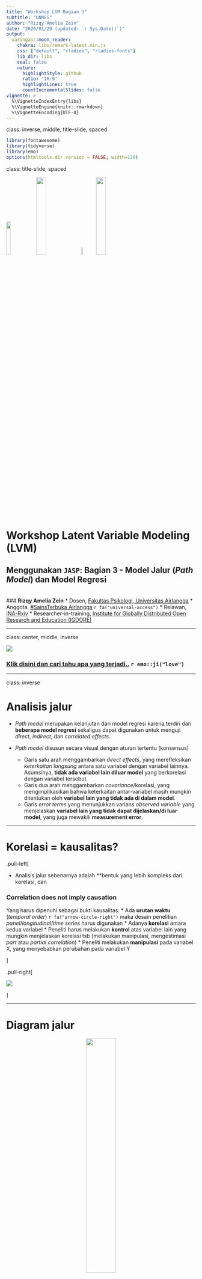 ```yaml
---
title: "Workshop LVM Bagian 3"
subtitle: "UNNES"
author: "Rizqy Amelia Zein"
date: "2020/01/29 (updated: `r Sys.Date()`)"
output:
  xaringan::moon_reader:
    chakra: libs/remark-latest.min.js
    css: ["default", "rladies", "rladies-fonts"]
    lib_dir: libs
    seal: false
    nature:
      highlightStyle: github
      ratio: '16:9'
      highlightLines: true
      countIncrementalSlides: false
vignette: >
  %\VignetteIndexEntry{libs}
  %\VignetteEngine{knitr::rmarkdown}
  %\VignetteEncoding{UTF-8}
---
```


class: inverse, middle, title-slide, spaced

```r
library(fontawesome)
library(tidyverse)
library(emo)
options(htmltools.dir.version = FALSE, width=120)
```

class: title-slide, spaced

<img src="libs/unair.png" style="width:15%;" class="fancyimage"/> <img src="libs/STUA.png" style="width:23%;" class="fancyimage"/> <img src="libs/ina-logo.jpg" style="width:7%;" class="fancyimage"/> <img src="libs/igdore.png" style="width:23%;" class="fancyimage"/>

# Workshop Latent Variable Modeling (LVM)
## Menggunakan `JASP`: Bagian 3 - Model Jalur (*Path Model*) dan Model Regresi
<br>
### <b>Rizqy Amelia Zein</b>
* Dosen, [Fakultas Psikologi, Universitas Airlangga](https://psikologi.unair.ac.id)
* Anggota, [#SainsTerbuka Airlangga](https://sainsterbukaua.github.io/) `r fa("universal-access")`
* Relawan, [INA-Rxiv](https://inarxiv.id) 
* Researcher-in-training, [Institute for Globally Distributed Open Research and Education (IGDORE)](https://igdore.org/)

---

class: center, middle, inverse

![](https://media.giphy.com/media/MFCkrYZoqatqlJcQyh/giphy.gif)

### [Klik disini dan cari tahu apa yang terjadi..](https://kahoot.it/) `r emo::ji("love")`

---

class: inverse

# Analisis jalur

* *Path model* merupakan kelanjutan dari model regresi karena terdiri dari **beberapa model regresi** sekaligus dapat digunakan untuk menguji *direct*, *indirect*, dan *correlated effects*.

* *Path model* disusun secara visual dengan aturan tertentu (konsensus)
  - Garis satu arah menggambarkan *direct effects*, yang merefleksikan *keterkaitan langsung* antara satu variabel dengan variabel lainnya. Asumsinya, **tidak ada variabel lain diluar model** yang berkorelasi dengan variabel tersebut.
  - Garis dua arah menggambarkan *covariance*/korelasi, yang mengimplikasikan bahwa keterkaitan antar-variabel masih mungkin ditentukan oleh **variabel lain yang tidak ada di dalam model**.
  - Garis *error terms* yang menunjukkan varians *observed variable* yang menjelaskan **variabel lain yang tidak dapat dijelaskan/di luar model**, yang juga mewakili **measurement error**.

---

# Korelasi = kausalitas?

.pull-left[

* Analisis jalur sebenarnya adalah **bentuk yang lebih kompleks dari korelasi, dan

### **Correlation does not imply causation**

Yang harus dipenuhi sebagai bukti kausalitas:
* Ada **urutan waktu** (*temporal order*) `r fa("arrow-circle-right")` maka desain penelitian *panel*/*longitudinal*/*time series* harus digunakan
* Adanya **korelasi** antara kedua variabel
* Peneliti harus melakukan **kontrol** atas variabel lain yang mungkin menjelaskan korelasi tsb (melakukan manipulasi, mengestimasi *part* atau *partial correlation*)
* Peneliti melakukan **manipulasi** pada variabel X, yang menyebabkan perubahan pada variabel Y

]

.pull-right[

![](https://media.giphy.com/media/QWvcBw9qXs9wiVypPm/giphy.gif)

]

---

# Diagram jalur 

<center><img src="libs/path-diagram.png" style="width:40%;" class="fancyimage"/></center><br>

---

class: inverse, middle

# Contoh

.pull-left[

Marimar adalah seorang wali murid di sebuah PAUD di Kota Surabaya. Pada suatu hari, ia mengamati seorang anak (dan orangtua) yang perilakunya menarik perhatiannya. 

Ibu anak tersebut *ngotot* untuk menunggui anaknya di sekolah, padahal guru kelas meminta agar Ibu pulang saja, mempercayakan anak pada guru, dengan tujuan melatih kemandirian anaknya. 

Melihat ibunya yang menggerutu karena diminta bu Guru pulang, si anak menangis meraung-raung tidak mau ditinggalkan. Akhirnya, terpaksa bu Guru membiarkan si Ibu menunggu di sekolah. 

Marimar heran sekaligus penasaran, mengapa tiap anak **memberikan respon yang berbeda** ketika ditinggal orangtuanya di sekolah. Ada yang menangis meraung-raung, ada yang lebih santai dengan langsung bermain. Apakah ada kaitan antara kemandirian anak dengan karakteristik orangtuanya?

]

.pull-right[

![](https://media.giphy.com/media/13xb3GPki9Kqdi/giphy.gif)

]

---

# Variabel yang diukur Marimar

* **trust** (variabel independen) = Kepercayaan ibu bahwa perkembangan anak dapat berlangsung secara natural ([**trust in organismic development**](https://link.springer.com/article/10.1007/s11031-008-9092-2)). Diukur dengan skala *likert* yang terdiri dari 5 aitem dengan 7 pilihan respon `r fa("arrow-circle-right")` dari **sangat tidak setuju** sampai **sangat setuju**.

* **mandiri** (variabel dependen) = Tingkat kemandirian anak. Anak dengan skor yang tinggi semakin menunjukkan independensi dan lebih santai ketika ditinggal orangtuanya di sekolah. Marimar mengukurnya dengan melakukan observasi berdasarkan ada/tidaknya berbagai perilaku yang menunjukkan kemandirian. Diantaranya adalah:
  - Menangis ketika ditinggal orangtuanya
  - Merengek atau merajuk ketika ditinggal
  - Masuk ke dalam kelas tanpa ditemani
  - Menaruh tas dalam loker yang disediakan tanpa bantuan pengantar

### Bagaimana bentuk diagram jalurnya?

---

class: center, middle

<center><img src="libs/contoh-path.png" style="width:100%;" class="fancyimage"/></center><br>

---

# Nama variabel dan koefisien jalur

| Nama Variabel/Koefisien | Huruf Yunani | Huruf Latin|
| --------- | :------------: | :----------: |
| *Error* pengukuran dari variabel X | δ | Delta |
| *Error* pengukuran dari variabel Y | ε | Epsilon |
| Variabel eksogen | ξ | Ksi |
| Variabel endogen | η | Eta |
| *Direct effect* antara variabel laten dan indikatornya (*loading factor*) | λ | Lambda |
| *Direct effect* antara variabel endogen dan eksogen | γ | Gamma |
| *Direct effect* antara dua variabel laten | β | Beta |
| Korelasi (*covariance*) antara dua variabel laten | φ | Phi |
| Varians *error* pengukuran dari sebuah variabel laten | ζ | Zeta |

---

## Contoh model dengan koefisien jalur

<center><img src="libs/contoh-model.png" style="width:100%;" class="fancyimage"/></center><br>

---

## TUGAS 1: Membuat diagram jalur

.pull-left[

Fernando Jose sebal sekali karena ia kembali kehilangan pengokotnya dan ini kali ketiga ia kehilangan pengokot yang baru dibelinya seminggu yang lalu. 

Teman-teman kerjanya memang punya kebiasaan buruk meminjam barang tanpa seijinnya. Ia akhirnya bertanya, apa ya yang menyebabkan teman-temannya berperilaku seperti itu? 

Akhirnya ia menduga, mungkin ada kaitannya dengan faktor kepribadian (*conscientiousness*) rekan kerjanya dan usia karyawan.

Ia menduga temannya yang lebih *conscientious* dan lebih tua akan lebih kecil kemungkinannya melakukan perilaku tidak beradab. Ia juga mengamati bahwa semakin tua usia rekan kerjanya, biasanya mereka lebih *conscientious*.

]

.pull-right[

![](https://media.giphy.com/media/OLdblIEmgpTb2/giphy.gif)

]

---

# Yang diukur...

* **con** = Kecenderungan *conscientiousness* karyawan. Makin tinggi skornya, karyawan lebih mungkin menunjukkan kehati-hatian dan keteraturan dalam bekerja, efisien, dan bertanggung jawab. Diukur dengan skala *Likert* berisi 6 aitem dengan 10 pilihan jawaban.

* **incivil** = Intensitas perilaku tidak beradab. Makin besar skornya, karyawan akan lebih mungkin *emotionally abusive*, suka mengambil barang teman tanpa ijin, dan perilaku tidak pantas yang lain. Diukur dengan skala *Likert* berisi 4 aitem dengan 10 pilihan jawaban.

* **usia** = Usia partisipan

### Buatlah diagram jalur beserta koefisien jalurnya. Bisa dengan `MS PowerPoint` atau *software* yang lain.

[[Unggah file diagram jalur disini]](https://forms.gle/VpBzNxT26zXsBBAJ6)

---

# `lavaan` *Syntax*

* `JASP` mengadopsi *syntax* dari *package* [`lavaan`](http://lavaan.ugent.be/tutorial/index.html), sehingga untuk menjalankan programnya, kita harus memasukkan serangkaian perintah.

* Meskipun begitu, *syntax* `lavaan` sangat sederhana dan familiar dengan *syntax* `lavaan` memberikan banyak keuntungan.

* Menjalankan perintah dengan *syntax* juga membantu peneliti untuk mereka-ulang hasil analisis datanya, serta mempermudah kolaborasi dengan peneliti yang terbiasa menggunakan perangkat lunak yang berbeda dengan kita.

---

# Dasar *syntax* `lavaan`<sup>*</sup>

<center><img src="libs/lavaan.png" style="width:55%;" class="fancyimage"/></center><br>

.footnote[

<sup>*</sup> Baujean, A.A. (2014). Latent Variable Modeling Using R: A step-by-step guide. New York: Routledge.

]

---

# Contoh CFA (1)

<center><img src="libs/path-1.png" style="width:80%;" class="fancyimage"/></center><br>

---

class: middle

```r

# CFA
trust =~ trust1 + trust2 + trust3 + trust4 + trust5

# Measurement error (residual)
trust1 ~~ trust1
trust2 ~~ trust2
trust3 ~~ trust3
trust4 ~~ trust4
trust5 ~~ trust5
trust ~~ trust

```

---
  
# Contoh CFA (2)

<center><img src="libs/path-2.png" style="width:80%;" class="fancyimage"/></center><br>

---

class: middle

```r

# CFA
mandiri =~ mandiri1 + mandiri2 + mandiri3 + mandiri4

# Measurement error (residual)
mandiri1 ~~ mandiri1
mandiri2 ~~ mandiri2
mandiri3 ~~ trust3
mandiri4 ~~ mandiri4
mandiri ~~ mandiri

```


---

# Contoh *path analysis* (3)

<center><img src="libs/path-3.png" style="width:80%;" class="fancyimage"/></center><br>

---

class: middle

```r

# Model Struktural

mandiri ~ trust

# Measurement error (residual)

mandiri ~~ mandiri
trust ~~ trust

```


---

# Contoh *full model* (4)

<center><img src="libs/contoh-path.png" style="width:80%;" class="fancyimage"/></center><br>

---

class: middle

```r

# CFA
mandiri =~ mandiri1 + mandiri2 + mandiri3 + mandiri4
trust =~ trust1 + trust2 + trust3 + trust4 + trust5

# Measurement error (residual)
mandiri1 ~~ mandiri1
mandiri2 ~~ mandiri2
mandiri3 ~~ trust3
mandiri4 ~~ mandiri4

trust1 ~~ trust1
trust2 ~~ trust2
trust3 ~~ trust3
trust4 ~~ trust4
trust5 ~~ trust5

trust ~~ trust
mandiri ~~ mandiri

# Model Struktural
mandiri ~ trust


```

---

# TUGAS 2: Menulis *syntax* `lavaan`

### Tulislah *syntax* `lavaan` dari diagram jalur yang sudah dibuat di TUGAS 2

#### [Klik disini untuk mengisi lembar kerja](https://forms.gle/ARMzU4trUgqRv8hj9)

---

class: center, middle

# Terima kasih banyak! `r emo::ji("wink")`

![](https://media.giphy.com/media/hrBSJ2So6iTo4/giphy.gif)

Paparan disusun dengan menggunakan `r fa("r-project")` *package* [**xaringan**](https://github.com/yihui/xaringan) dengan *template* dan *fonts* dari `R-Ladies`.

*Chakra* dibuat dengan [remark.js](https://remarkjs.com), [**knitr**](http://yihui.name/knitr), dan [R Markdown](https://rmarkdown.rstudio.com).